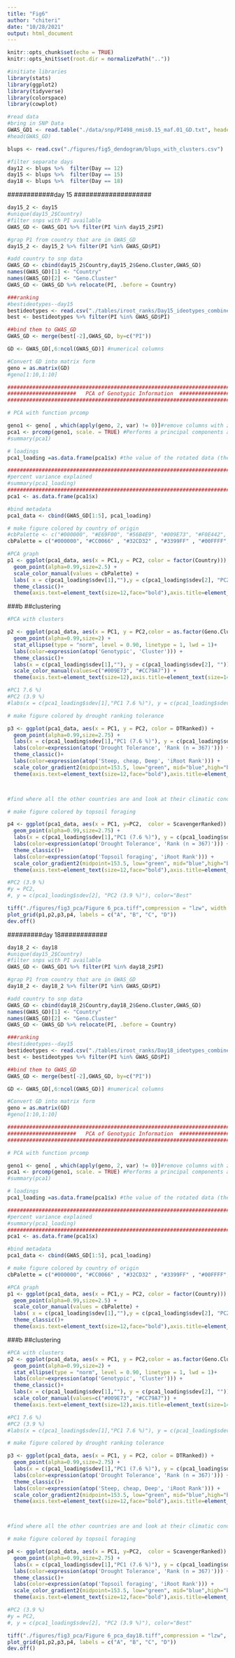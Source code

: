 ```yaml
---
title: "Fig6"
author: "chiteri"
date: "10/28/2021"
output: html_document
---
```


```r
knitr::opts_chunk$set(echo = TRUE)
knitr::opts_knit$set(root.dir = normalizePath(".."))
```


```r
#initiate libraries
library(stats)
library(ggplot2)
library(tidyverse)
library(colorspace)
library(cowplot) 

```

```r
#read data
#bring in SNP Data
GWAS_GD1 <- read.table("./data/snp/PI498_nmis0.15_maf.01_GD.txt", header = T)
#head(GWAS_GD)

blups <- read.csv("./figures/fig5_dendogram/blups_with_clusters.csv")

#filter separate days
day12 <- blups %>%  filter(Day == 12)
day15 <- blups %>%  filter(Day == 15)
day18 <- blups %>%  filter(Day == 18)
```

############day 15 ####################

```r
day15_2 <- day15
#unique(day15_2$Country)
#filter snps with PI available
GWAS_GD <- GWAS_GD1 %>% filter(PI %in% day15_2$PI)

#grap P1 from country that are in GWAS_GD
day15_2 <- day15_2 %>% filter(PI %in% GWAS_GD$PI)

#add country to snp data
GWAS_GD <- cbind(day15_2$Country,day15_2$Geno.Cluster,GWAS_GD) 
names(GWAS_GD)[1] <- "Country"
names(GWAS_GD)[2] <- "Geno.Cluster"
GWAS_GD <- GWAS_GD %>% relocate(PI, .before = Country)

###ranking
#bestideotypes--day15
bestideotypes <- read.csv("./tables/iroot_ranks/Day15_ideotypes_combined.csv")
best <- bestideotypes %>% filter(PI %in% GWAS_GD$PI)

##bind them to GWAS_GD
GWAS_GD <- merge(best[-2],GWAS_GD, by=c("PI"))

GD <- GWAS_GD[,6:ncol(GWAS_GD)] #numerical columns

#Convert GD into matrix form 
geno = as.matrix(GD)
#geno[1:10,1:10]

```

```r
###############################################################################           
######################   PCA of Genotypic Information  #########################
################################################################################       

# PCA with function prcomp

geno1 <- geno[ , which(apply(geno, 2, var) != 0)]#remove columns with zero variance
pca1 <- prcomp(geno1, scale. = TRUE) #Performs a principal components analysis on the given data matrix and returns the results as an object of class prcomp
#summary(pca1)

# loadings
pca1_loading =as.data.frame(pca1$x) #the value of the rotated data (the centred data multiplied by the rotation matrix) 

#####################################################################################
#percent variance explained
#summary(pca1_loading)
#####################################################################################
pca1 <- as.data.frame(pca1$x)

```

```r
#bind metadata
pca1_data <- cbind(GWAS_GD[1:5], pca1_loading) 
```

```r
# make figure colored by country of origin
#cbPalette <- c("#000000", "#E69F00", "#56B4E9", "#009E73", "#F0E442", "#0072B2", "#D55E00", "#CC79A7")
cbPalette = c("#000000", "#CC0066" , "#32CD32" , "#3399FF" , "#00FFFF", "#FF00FF","#FFA500","#C0C0C0")

#PCA graph
p1 <- ggplot(pca1_data, aes(x = PC1,y = PC2, color = factor(Country))) +
  geom_point(alpha=0.99,size=2.5) + 
  scale_color_manual(values = cbPalette) +
  labs( x = c(pca1_loading$sdev[1],""),y = c(pca1_loading$sdev[2], "PC2 (3.9 %)"), color="Country")+
  theme_classic()+
  theme(axis.text=element_text(size=12,face="bold"),axis.title=element_text(size=14,face="bold"))

```

###b
##clustering
```r
#PCA with clusters

p2 <- ggplot(pca1_data, aes(x = PC1, y = PC2,color = as.factor(Geno.Cluster))) +
  geom_point(alpha=0.99,size=2) +
  stat_ellipse(type = "norm", level = 0.90, linetype = 1, lwd = 1)+
  labs(color=expression(atop('Genotypic', 'Cluster'))) +
  theme_classic()+
  labs(x = c(pca1_loading$sdev[1],""), y = c(pca1_loading$sdev[2], ""))+
  scale_color_manual(values=c("#009E73", "#CC79A7")) +
  theme(axis.text=element_text(size=12),axis.title=element_text(size=14,face="bold"))

#PC1 7.6 %)
#PC2 (3.9 %)
#labs(x = c(pca1_loading$sdev[1],"PC1 7.6 %)"), y = c(pca1_loading$sdev[2], "PC2 (3.9 %)"))+
```

```r
# make figure colored by drought ranking tolerance

p3 <- ggplot(pca1_data, aes(x = PC1, y = PC2, color = DTRanked)) +
  geom_point(alpha=0.99,size=2.75) +
  labs(x = c(pca1_loading$sdev[1],"PC1 (7.6 %)"), y = c(pca1_loading$sdev[2], "PC2 (3.9 %)"), color="Best")+
  labs(color=expression(atop('Drought Tolerance', 'Rank (n = 367)'))) +
  theme_classic()+
  labs(color=expression(atop('Steep, cheap, Deep', 'iRoot Rank'))) +
  scale_color_gradient2(midpoint=153.5, low="green", mid="blue",high="black", space ="Lab" )+
  theme(axis.text=element_text(size=12,face="bold"),axis.title=element_text(size=14,face="bold"))



#find where all the other countries are and look at their climatic conditions
```

```r
# make figure colored by topsoil foraging

p4 <- ggplot(pca1_data, aes(x = PC1, y=PC2,  color = ScavengerRanked)) +
  geom_point(alpha=0.99,size=2.75) +
  labs(x = c(pca1_loading$sdev[1],"PC1 (7.6 %)"), y = c(pca1_loading$sdev[2], ""), color="Best")+
  labs(color=expression(atop('Drought Tolerance', 'Rank (n = 367)'))) +
  theme_classic()+
  labs(color=expression(atop('Topsoil foraging', 'iRoot Rank'))) +
  scale_color_gradient2(midpoint=153.5, low="green", mid="blue",high="black", space ="Lab" )+
  theme(axis.text=element_text(size=12,face="bold"),axis.title=element_text(size=14,face="bold"))

#PC2 (3.9 %)
#y = PC2,
#, y = c(pca1_loading$sdev[2], "PC2 (3.9 %)"), color="Best"
```

```r


tiff("./figures/fig3_pca/Figure 6_pca.tiff",compression = "lzw", width = 10, height = 7, units = 'in', res = 300)
plot_grid(p1,p2,p3,p4, labels = c("A", "B", "C", "D"))
dev.off()
```

#########day 18############

```r
day18_2 <- day18
#unique(day15_2$Country)
#filter snps with PI available
GWAS_GD <- GWAS_GD1 %>% filter(PI %in% day18_2$PI)

#grap P1 from country that are in GWAS_GD
day18_2 <- day18_2 %>% filter(PI %in% GWAS_GD$PI)

#add country to snp data
GWAS_GD <- cbind(day18_2$Country,day18_2$Geno.Cluster,GWAS_GD) 
names(GWAS_GD)[1] <- "Country"
names(GWAS_GD)[2] <- "Geno.Cluster"
GWAS_GD <- GWAS_GD %>% relocate(PI, .before = Country)

###ranking
#bestideotypes--day15
bestideotypes <- read.csv("./tables/iroot_ranks/Day18_ideotypes_combined.csv")
best <- bestideotypes %>% filter(PI %in% GWAS_GD$PI)

##bind them to GWAS_GD
GWAS_GD <- merge(best[-2],GWAS_GD, by=c("PI"))

GD <- GWAS_GD[,6:ncol(GWAS_GD)] #numerical columns

#Convert GD into matrix form 
geno = as.matrix(GD)
#geno[1:10,1:10]

```

```r
###############################################################################           
######################   PCA of Genotypic Information  #########################
################################################################################       

# PCA with function prcomp

geno1 <- geno[ , which(apply(geno, 2, var) != 0)]#remove columns with zero variance
pca1 <- prcomp(geno1, scale. = TRUE) #Performs a principal components analysis on the given data matrix and returns the results as an object of class prcomp
#summary(pca1)

# loadings
pca1_loading =as.data.frame(pca1$x) #the value of the rotated data (the centred data multiplied by the rotation matrix) 

#####################################################################################
#percent variance explained
#summary(pca1_loading)
#####################################################################################
pca1 <- as.data.frame(pca1$x)

```

```r
#bind metadata
pca1_data <- cbind(GWAS_GD[1:5], pca1_loading) 
```

```r
# make figure colored by country of origin
cbPalette = c("#000000", "#CC0066" , "#32CD32" , "#3399FF" , "#00FFFF", "#FF00FF","#FFA500","#C0C0C0")

#PCA graph
p1 <- ggplot(pca1_data, aes(x = PC1,y = PC2, color = factor(Country))) +
  geom_point(alpha=0.99,size=2.5) + 
  scale_color_manual(values = cbPalette) +
  labs( x = c(pca1_loading$sdev[1],""),y = c(pca1_loading$sdev[2], "PC2 (3.9 %)"), color="Country")+
  theme_classic()+
  theme(axis.text=element_text(size=12,face="bold"),axis.title=element_text(size=14,face="bold"))

```

###b
##clustering
```r
#PCA with clusters
p2 <- ggplot(pca1_data, aes(x = PC1, y = PC2,color = as.factor(Geno.Cluster))) +
  geom_point(alpha=0.99,size=2) +
  stat_ellipse(type = "norm", level = 0.90, linetype = 1, lwd = 1)+
  labs(color=expression(atop('Genotypic', 'Cluster'))) +
  theme_classic()+
  labs(x = c(pca1_loading$sdev[1],""), y = c(pca1_loading$sdev[2], ""))+
  scale_color_manual(values=c("#009E73", "#CC79A7")) +
  theme(axis.text=element_text(size=12),axis.title=element_text(size=14,face="bold"))

#PC1 7.6 %)
#PC2 (3.9 %)
#labs(x = c(pca1_loading$sdev[1],"PC1 7.6 %)"), y = c(pca1_loading$sdev[2], "PC2 (3.9 %)"))+
```

```r
# make figure colored by drought ranking tolerance

p3 <- ggplot(pca1_data, aes(x = PC1, y = PC2, color = DTRanked)) +
  geom_point(alpha=0.99,size=2.75) +
  labs(x = c(pca1_loading$sdev[1],"PC1 (7.6 %)"), y = c(pca1_loading$sdev[2], "PC2 (3.9 %)"), color="Best")+
  labs(color=expression(atop('Drought Tolerance', 'Rank (n = 367)'))) +
  theme_classic()+
  labs(color=expression(atop('Steep, cheap, Deep', 'iRoot Rank'))) +
  scale_color_gradient2(midpoint=153.5, low="green", mid="blue",high="black", space ="Lab" )+
  theme(axis.text=element_text(size=12,face="bold"),axis.title=element_text(size=14,face="bold"))



#find where all the other countries are and look at their climatic conditions
```

```r
# make figure colored by topsoil foraging

p4 <- ggplot(pca1_data, aes(x = PC1, y=PC2,  color = ScavengerRanked)) +
  geom_point(alpha=0.99,size=2.75) +
  labs(x = c(pca1_loading$sdev[1],"PC1 (7.6 %)"), y = c(pca1_loading$sdev[2], ""), color="Best")+
  labs(color=expression(atop('Drought Tolerance', 'Rank (n = 367)'))) +
  theme_classic()+
  labs(color=expression(atop('Topsoil foraging', 'iRoot Rank'))) +
  scale_color_gradient2(midpoint=153.5, low="green", mid="blue",high="black", space ="Lab" )+
  theme(axis.text=element_text(size=12,face="bold"),axis.title=element_text(size=14,face="bold"))

#PC2 (3.9 %)
#y = PC2,
#, y = c(pca1_loading$sdev[2], "PC2 (3.9 %)"), color="Best"
```

```r


tiff("./figures/fig3_pca/Figure 6_pca_day18.tiff",compression = "lzw", width = 10, height = 7, units = 'in', res = 300)
plot_grid(p1,p2,p3,p4, labels = c("A", "B", "C", "D"))
dev.off()
```
